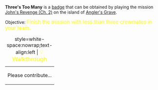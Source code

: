 '''Three's Too Many''' is a [[Badges|badge]] that can be obtained by playing the mission [[John's Revenge (Ch. 2)]] on the island of [[Angler's Grave]].

Objective: <big style="color:yellow">Finish the mission with less than three crewmates in your team.</big>

{| class="mw-collapsible mw-collapsed"
|+ style=white-space:nowrap;text-align:left | <big style="color:yellow">💡 Walkthrough</big>
|-
| Please contribute...
|}